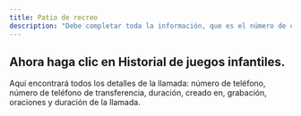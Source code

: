 ```yaml
---
title: Patio de recreo
description: "Debe completar toda la información, que es el número de contacto (ingrese manualmente en una sola llamada, pero si desea una llamada por lotes, debe cargar un archivo CSV), y la información restante sigue siendo la misma. Luego, ingrese el objetivo, el mensaje de apertura de la llamada, el guión (puede usar una plantilla o crear su guión con la ayuda del Asistente de IA), la nota de voz, la elección del acento, la duración máxima de la llamada, la base de conocimientos, el número de transferencia (su número de Twilio) y el mensaje (acción). Si ya ha creado un asistente, puede elegir el asistente y la información se completará automáticamente con la ayuda de los detalles del asistente que creó anteriormente."
---
```


## Ahora haga clic en Historial de juegos infantiles.

Aquí encontrará todos los detalles de la llamada: número de teléfono, número de teléfono de transferencia, duración, creado en, grabación, oraciones y duración de la llamada.
